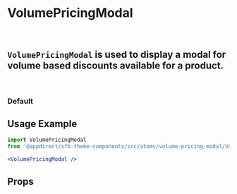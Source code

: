 
<Meta of={VolumePricingModalStories} />

# VolumePricingModal

<br />

## `VolumePricingModal` is used to display a modal for volume based discounts available for a product.

<br />

### Default

<Canvas>
  <Story of={VolumePricingModalStories.Default} />
</Canvas>

## Usage Example

```jsx
import VolumePricingModal
from '@appdirect/sfb-theme-components/src/atoms/volume-pricing-modal/VolumePricingModal';

<VolumePricingModal />
```

## Props

<ArgsTable of={VolumePricingModal} />
